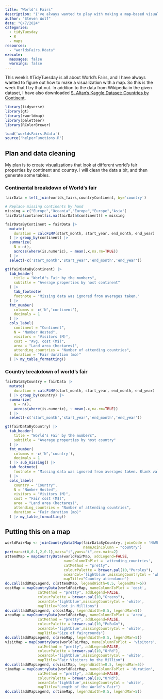 ```yaml
---
title: "World's Fairs"
description: "I've always wanted to play with making a map-based visualization"
author: "Steven Wolf"
date: "8/7/2024"
categories:
  - tidyTuesday
  - R 
  - maps
resources: 
  - "worldsFairs.Rdata"
execute: 
  messages: false
  warnings: false
---
```


This week's #TidyTuesday is all about World's Fairs, and I have always wanted to figure out how to make a visualization with a map. So this is the week that I try that out. In addition to the data from Wikipedia in the given dataset, I have also downloaded [S. Altan's Kaggle Dataset: Countries by Continent](https://www.kaggle.com/datasets/hserdaraltan/countries-by-continent).

```r
library(tidyverse)
library(gt)
library(rworldmap)
library(paletteer)
library(RColorBrewer)

load('worldsFairs.Rdata')
source('helperFunctions.R')
```

## Plan and data cleaning
My plan is to create visualizations that look at different world's fair properties by continent and country. I will clean the data a bit, and then generate some tables. 

### Continental breakdown of World's fair

```r
fairData = left_join(worlds_fairs,countryContinent, by='country')

# Replace missing continents by hand
missing = c("Europe","Oceania","Europe","Europe","Asia")
fairData$continent[is.na(fairData$continent)] = missing

fairDataByContinent = fairData |>
  mutate(
    duration = calcFLMV(start_month, start_year, end_month, end_year) 
  ) |> group_by(continent) |> 
  summarize(
    N = n(),
    across(where(is.numeric), ~ mean(.x,na.rm=TRUE))
  ) |>
  select(-c('start_month','start_year','end_month','end_year'))
```

```r
gt(fairDataByContinent) |>
  tab_header(
    title = "World's Fair by the numbers",
    subtitle = "Average properties by host continent"
  ) |> 
    tab_footnote(
    footnote = "Missing data was ignored from averages taken."
  ) |>
  fmt_number(
    columns = -c('N','continent'),
    decimals = 1
  ) |> 
  cols_label(
    continent = "Continent",
    N = "Number Hosted",
    visitors = "Visitors (M)",
    cost = "Avg. cost (M$)",
    area = "Land area (hectares)",
    attending_countries = "Number of attending countries",
    duration = "Fair duration (mo)"
  ) |> my_table_formatting() 

```


### Country breakdown of world's fair

```r
fairDataByCountry = fairData |>
  mutate(
    duration = calcFLMV(start_month, start_year, end_month, end_year) 
  ) |> group_by(country) |> 
  summarize(
    N = n(),
    across(where(is.numeric), ~ mean(.x,na.rm=TRUE))
  ) |>
  select(-c('start_month','start_year','end_month','end_year'))
```
  
```r
gt(fairDataByCountry) |>
  tab_header(
    title = "World's Fair by the numbers",
    subtitle = "Average properties by host country"
  ) |> 
  fmt_number(
    columns = -c('N','country'),
    decimals = 1
  ) |> sub_missing() |>
  tab_footnote(
    footnote = "Missing data was ignored from averages taken. Blank values imply no data exists for that country and quantity."
  ) |>
  cols_label(
    country = "Country",
    N = "Number Hosted",
    visitors = "Visitors (M)",
    cost = "Fair cost (M$)",
    area = "Land area (hectares)",
    attending_countries = "Number of attending countries",
    duration = "Fair duration (mo)"
  ) |> my_table_formatting()

```


## Putting this on a map


```r
worldFairMap <- joinCountryData2Map(fairDataByCountry, joinCode = 'NAME',
                                    nameJoinColumn = "country")
par(mar=c(0,0.1,2,0.1),xaxs="i",yaxs="i",cex.main=2)
attendMap = mapCountryData(worldFairMap, addLegend=FALSE,
                           nameColumnToPlot = 'attending_countries',
                           catMethod = "pretty",
                           colourPalette = brewer.pal(10,"Purples"),
                           oceanCol='lightblue',missingCountryCol = 'white',
                           mapTitle="Country attendance")
do.call(addMapLegend, c(attendMap, legendWidth=0.5, legendMar=5))
costMap = mapCountryData(worldFairMap, nameColumnToPlot = 'cost',
               catMethod = "pretty", addLegend=FALSE,
               colourPalette = brewer.pal(10,"Greens"),
               oceanCol='lightblue',missingCountryCol = 'white',
               mapTitle="Cost in Millions")
do.call(addMapLegend, c(costMap, legendWidth=0.5, legendMar=5))
areaMap = mapCountryData(worldFairMap, nameColumnToPlot = 'area',
               catMethod = "pretty", addLegend=FALSE,
               colourPalette = brewer.pal(10,"PuBuGn"),
               oceanCol='lightblue',missingCountryCol = 'white',
               mapTitle="Size of fairgrounds")
do.call(addMapLegend, c(areaMap, legendWidth=0.5, legendMar=5))
visitMap = mapCountryData(worldFairMap, nameColumnToPlot = 'visitors',
               catMethod = "pretty", addLegend=FALSE,
               colourPalette = brewer.pal(10,"OrRd"),
               oceanCol='lightblue',missingCountryCol = 'white',
               mapTitle="Fair Visitors by the Million")
do.call(addMapLegend, c(visitMap, legendWidth=0.5, legendMar=5))
timeMap = mapCountryData(worldFairMap, nameColumnToPlot = 'duration',
               catMethod = "pretty", addLegend=FALSE,
               colourPalette = brewer.pal(10,"OrRd"),
               oceanCol='lightblue',missingCountryCol = 'white',
               mapTitle="Length of the World's Fair")
do.call(addMapLegend, c(timeMap, legendWidth=0.5, legendMar=5))
```

